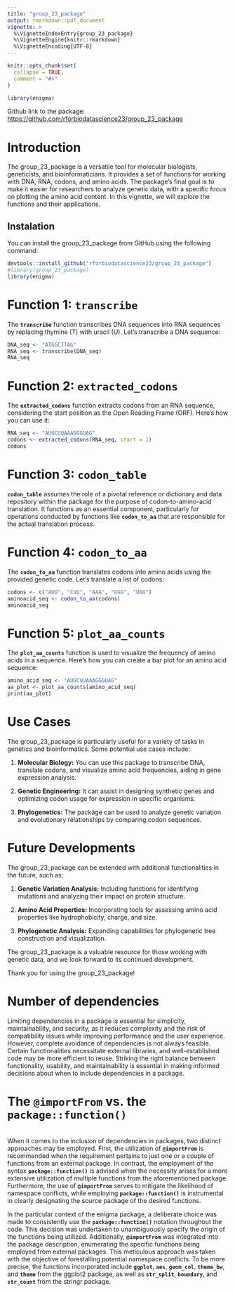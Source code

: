 ```yaml
---
title: "group_23_package"
output: rmarkdown::pdf_document
vignette: >
  %\VignetteIndexEntry{group_23_package}
  %\VignetteEngine{knitr::rmarkdown}
  %\VignetteEncoding{UTF-8}
---
```


```r
knitr::opts_chunk$set(
  collapse = TRUE,
  comment = "#>"
)
```

```r
library(enigma)
```

Github link to the package: <https://github.com/rforbiodatascience23/group_23_package>

# Introduction

The group_23_package is a versatile tool for molecular biologists, geneticists, and bioinformaticians. It provides a set of functions for working with DNA, RNA, codons, and amino acids. The package's final goal is to make it easier for researchers to analyze genetic data, with a specific focus on plotting the amino acid content. In this vignette, we will explore the functions and their applications.

## Instalation

You can install the group_23_package from GitHub using the following command:

```r
devtools::install_github("rforbiodatascience23/group_23_package")
#library(group_23_package)
library(enigma)
```

# **Function 1: `transcribe`**

The **`transcribe`** function transcribes DNA sequences into RNA sequences by replacing thymine (T) with uracil (U). Let's transcribe a DNA sequence:

```r
DNA_seq <- "ATGGCTTAG"
RNA_seq <- transcribe(DNA_seq)
RNA_seq

```

# **Function 2: `extracted_codons`**

The **`extracted_codons`** function extracts codons from an RNA sequence, considering the start position as the Open Reading Frame (ORF). Here's how you can use it:

```r
RNA_seq <- "AUGCUUAAAGGGUAG"
codons <- extracted_codons(RNA_seq, start = 1)
codons
```

# **Function 3: `codon_table`**

**`codon_table`** assumes the role of a pivotal reference or dictionary and data repository within the package for the purpose of codon-to-amino-acid translation. It functions as an essential component, particularly for operations conducted by functions like **`codon_to_aa`** that are responsible for the actual translation process.

# **Function 4: `codon_to_aa`**

The **`codon_to_aa`** function translates codons into amino acids using the provided genetic code. Let's translate a list of codons:

```r
codons <- c("AUG", "CUU", "AAA", "GGG", "UAG")
aminoacid_seq <- codon_to_aa(codons)
aminoacid_seq
```

# **Function 5: `plot_aa_counts`**

The **`plot_aa_counts`** function is used to visualize the frequency of amino acids in a sequence. Here's how you can create a bar plot for an amino acid sequence:

```r
amino_acid_seq <- "AUGCUUAAAGGGUAG"
aa_plot <- plot_aa_counts(amino_acid_seq)
print(aa_plot)
```

# **Use Cases**

The group_23_package is particularly useful for a variety of tasks in genetics and bioinformatics. Some potential use cases include:

1.  **Molecular Biology:** You can use this package to transcribe DNA, translate codons, and visualize amino acid frequencies, aiding in gene expression analysis.

2.  **Genetic Engineering:** It can assist in designing synthetic genes and optimizing codon usage for expression in specific organisms.

3.  **Phylogenetics:** The package can be used to analyze genetic variation and evolutionary relationships by comparing codon sequences.

# **Future Developments**

The group_23_package can be extended with additional functionalities in the future, such as:

1.  **Genetic Variation Analysis:** Including functions for identifying mutations and analyzing their impact on protein structure.

2.  **Amino Acid Properties:** Incorporating tools for assessing amino acid properties like hydrophobicity, charge, and size.

3.  **Phylogenetic Analysis:** Expanding capabilities for phylogenetic tree construction and visualization.

The group_23_package is a valuable resource for those working with genetic data, and we look forward to its continued development.

Thank you for using the group_23_package!

# Number of dependencies

Limiting dependencies in a package is essential for simplicity, maintainability, and security, as it reduces complexity and the risk of compatibility issues while improving performance and the user experience. However, complete avoidance of dependencies is not always feasible. Certain functionalities necessitate external libraries, and well-established code may be more efficient to reuse. Striking the right balance between functionality, usability, and maintainability is essential in making informed decisions about when to include dependencies in a package.

# The **`@importFrom` vs. the `package::function()`**

\
When it comes to the inclusion of dependencies in packages, two distinct approaches may be employed. First, the utilization of **`@importFrom`** is recommended when the requirement pertains to just one or a couple of functions from an external package. In contrast, the employment of the syntax **`package::function()`** is advised when the necessity arises for a more extensive utilization of multiple functions from the aforementioned package. Furthermore, the use of **`@importFrom`** serves to mitigate the likelihood of namespace conflicts, while employing **`package::function()`** is instrumental in clearly designating the source package of the desired functions.

In the particular context of the enigma package, a deliberate choice was made to consistently use the **`package::function()`** notation throughout the code. This decision was undertaken to unambiguously specify the origin of the functions being utilized. Additionally, **`@importFrom`** was integrated into the package description, enumerating the specific functions being employed from external packages. This meticulous approach was taken with the objective of forestalling potential namespace conflicts. To be more precise, the functions incorporated include **`ggplot`**, **`aes`**, **`geom_col`**, **`theme_bw`**, and **`theme`** from the ggplot2 package, as well as **`str_split`**, **`boundary`**, and **`str_count`** from the stringr package.
